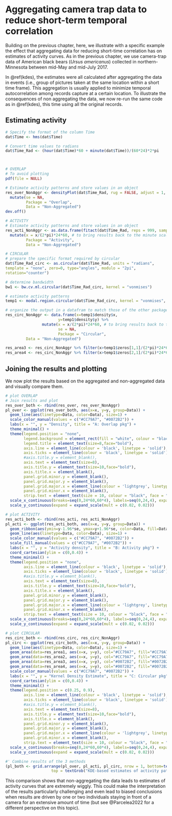 # Aggregating camera trap data to reduce short-term temporal correlation {#dataaggr}

Building on the previous chapter, here, we illustrate with a specific example the effect that aggregating data for reducing short-time correlation has on estimates of activity curves. As in the previous chapter, we use camera-trap data of American black bears (_Ursus americanus_) collected in northern-Minnesota between mid-May and mid-July 2017.

In \@ref(kdes), the estimates were all calculated after aggregating the data in events (i.e., group of pictures taken at the same location within a short time frame). This aggregation is usually applied to minimize temporal autocorrelation among records capture at a certain location. To illustrate the consequences of non aggregating the data, we now re-run the same code as in \@ref(kdes), this time using all the original records.

## Estimating activity

```r

# Specify the format of the column Time
dat$Time <- hms(dat$Time) 

# Convert time values to radians
dat$Time_Rad <- (hour(dat$Time)*60 + minute(dat$Time))/(60*24)*2*pi 



# OVERLAP
# To avoid plotting
pdf(file = NULL) 

# Estimate activity patterns and store values in an object 
res_over_NonAggr <- densityPlot(dat$Time_Rad, rug = FALSE, adjust = 1, xscale = 24*60, n.grid = 513, extend = NULL) %>% 
  mutate(se = NA,
         Package = "Overlap", 
         Data = "Non-Aggregated") 
dev.off()

# ACTIVITY
# Estimate activity patterns and store values in an object 
res_acti_NonAggr <- as.data.frame(fitact(dat$Time_Rad, reps = 999, sample = "data", show = FALSE)@pdf[,1:3]) %>% 
  mutate(x = x/(2*pi)*24*60, # to bring results back to the minute scale,
         Package = "Activity", 
         Data = "Non-Aggregated") 

# CIRCULAR
# prepare the specific format required by circular
dat$Time_Rad_circ <- as.circular(dat$Time_Rad, units = "radians",
template = "none", zero=0, type="angles", modulo = "2pi",
rotation="counter")

# determine bandwidth
bw1 <- bw.cv.ml.circular(dat$Time_Rad_circ, kernel = "vonmises") 

# estimate activity patterns
temp1 <- modal.region.circular(dat$Time_Rad_circ, kernel = "vonmises", q = 0.5, adjust = 1, bw = bw1) 

# organize the output in a datafram to match those of the other packages
res_circ_NonAggr <- data.frame(x=temp1$density$x, 
                       y=temp1$density$y) %>% 
                mutate(x = x/(2*pi)*24*60, # to bring results back to the minute scale,
                       se = NA, 
                       Package = "Circular", 
         Data = "Non-Aggregated")

res_area3 <- res_circ_NonAggr %>% filter(x>temp1$zeros[1,1]/(2*pi)*24*60 & x<temp1$zeros[1,2]/(2*pi)*24*60)
res_area4 <- res_circ_NonAggr %>% filter(x>temp1$zeros[2,1]/(2*pi)*24*60 & x<temp1$zeros[2,2]/(2*pi)*24*60)


```
## Joining the results and plotting

We now plot the results based on the aggregated and non-aggregated data and visually compare them.

```r

# plot OVERLAP
# Join results and plot
res_over_both <- rbind(res_over, res_over_NonAggr) 
pl_over <- ggplot(res_over_both, aes(x=x, y=y, group=Data)) +
  geom_line(aes(linetype=Data, color=Data), size=1) +
  scale_color_manual(values = c("#CC79A7", "#0072B2")) +
  labs(x = "", y = "Density", title = "A: Overlap pkg") +
  theme_minimal() +
  theme(legend.position = "none",
        legend.background = element_rect(fill = "white", colour = "black"),
        legend.title = element_text(size=8,face="bold"),
        axis.line = element_line(colour = 'black', linetype = 'solid'),
        axis.ticks = element_line(colour = 'black', linetype = 'solid'),
        #axis.title.y = element_blank(),
        axis.text = element_text(size=8),
        axis.title.y = element_text(size=10,face="bold"),
        axis.title.x = element_blank(),
        panel.grid.minor.y = element_blank(),
        panel.grid.major.y = element_blank(),
        panel.grid.major.x = element_line(colour = 'lightgrey', linetype = 'dashed', size=0.5),#element_line(colour = 'grey', linetype = 'solid', size=0.5),
        panel.grid.minor.x = element_blank(),
        strip.text = element_text(size = 10, colour = "black", face = "bold")) +
  scale_x_continuous(breaks=seq(0,24*60,60*4), labels=seq(0,24,4), expand = expand_scale(mult = c(0.02,0.02)))+
  scale_y_continuous(expand = expand_scale(mult = c(0.02, 0.02)))

# plot ACTIVITY
res_acti_both <- rbind(res_acti, res_acti_NonAggr)
pl_acti <- ggplot(res_acti_both, aes(x=x, y=y, group=Data)) +
  geom_ribbon(aes(ymin=y-1.96*se, ymax=y+1.96*se, color=Data, fill=Data), alpha=0.3) +
  geom_line(aes(linetype=Data, color=Data), size=1) +
  scale_color_manual(values = c("#CC79A7", "#0072B2")) +
  scale_fill_manual(values = c("#CC79A7", "#0072B2")) +
  labs(x = "", y = "Activity density", title = "B: Activity pkg") +
  coord_cartesian(ylim = c(0,0.4)) +
  theme_minimal() +
  theme(legend.position = "none",
        axis.line = element_line(colour = 'black', linetype = 'solid'),
        axis.ticks = element_line(colour = 'black', linetype = 'solid'),
        #axis.title.y = element_blank(),
        axis.text = element_text(size=8),
        axis.title.y = element_text(size=10,face="bold"),
        axis.title.x = element_blank(),
        panel.grid.minor.y = element_blank(),
        panel.grid.major.y = element_blank(),
        panel.grid.major.x = element_line(colour = 'lightgrey', linetype = 'dashed', size=0.5),#element_line(colour = 'grey', linetype = 'solid', size=0.5),
        panel.grid.minor.x = element_blank(),
        strip.text = element_text(size = 10, colour = "black", face = "bold")) +
  scale_x_continuous(breaks=seq(0,24*60,60*4), labels=seq(0,24,4), expand = expand_scale(mult = c(0.02,0.02)))+
  scale_y_continuous(expand = expand_scale(mult = c(0.02, 0.02)))

# plot CIRCULAR
res_circ_both <- rbind(res_circ, res_circ_NonAggr) 
pl_circ <- ggplot(res_circ_both, aes(x=x, y=y, group=Data)) +
  geom_line(aes(linetype=Data, color=Data), size=1) +
  geom_area(data=res_area1, aes(x=x, y=y), col="#CC79A7", fill="#CC79A7", alpha=0.3) +
  geom_area(data=res_area2, aes(x=x, y=y), col="#CC79A7", fill="#CC79A7", alpha=0.3) +
  geom_area(data=res_area3, aes(x=x, y=y), col="#0072B2", fill="#0072B2", alpha=0.3) +
  geom_area(data=res_area4, aes(x=x, y=y), col="#0072B2", fill="#0072B2", alpha=0.3) +
  scale_color_manual(values = c("#CC79A7", "#0072B2")) +
  labs(x = "", y = "Kernel Density Estimate", title = "C: Circular pkg") +
  coord_cartesian(ylim = c(0,0.4)) +
  theme_minimal() +
  theme(legend.position = c(0.25, 0.9),
        axis.line = element_line(colour = 'black', linetype = 'solid'),
        axis.ticks = element_line(colour = 'black', linetype = 'solid'),
        #axis.title.y = element_blank(),
        axis.text = element_text(size=8),
        axis.title.y = element_text(size=10,face="bold"),
        axis.title.x = element_blank(),
        panel.grid.minor.y = element_blank(),
        panel.grid.major.y = element_blank(),
        panel.grid.major.x = element_line(colour = 'lightgrey', linetype = 'dashed', size=0.5),#element_line(colour = 'grey', linetype = 'solid', size=0.5),
        panel.grid.minor.x = element_blank(),
        strip.text = element_text(size = 10, colour = "black", face = "bold")) +
  scale_x_continuous(breaks=seq(0,24*60,60*4), labels=seq(0,24,4), expand = expand_scale(mult = c(0.02,0.02)))+
  scale_y_continuous(expand = expand_scale(mult = c(0.02, 0.02)))

#' Combine results of the 3 methods
(pl_both <- grid.arrange(pl_over, pl_acti, pl_circ, nrow = 1, bottom=textGrob("Time of day (Hour)", gp=gpar(fontsize=10, fontface="bold")),
                    top = textGrob("KDE-based estimates of activity patterns using:",gp=gpar(fontsize=20,font=3))))
```


This comparison shows that non-aggregating the data leads to estimates of activity curves that are extremely wiggly. This could make the interpretation of the results particularly challenging and even lead to biased conclusions when results are driven by one or two individuals staying in front of a camera for an extensive amount of time (but see @Parcelea2022 for a different perspective on this topic).

